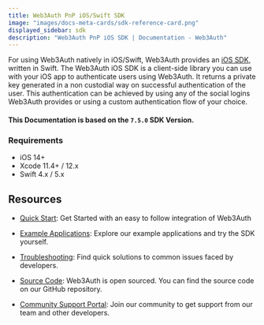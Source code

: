 ```yaml
---
title: Web3Auth PnP iOS/Swift SDK
image: "images/docs-meta-cards/sdk-reference-card.png"
displayed_sidebar: sdk
description: "Web3Auth PnP iOS SDK | Documentation - Web3Auth"
---
```


For using Web3Auth natively in iOS/Swift, Web3Auth provides an [iOS SDK](https://github.com/Web3Auth/web3auth-swift-sdk), written in Swift. The
Web3Auth iOS SDK is a client-side library you can use with your iOS app to authenticate users using Web3Auth. It returns a private key generated in a
non custodial way on successful authentication of the user. This authentication can be achieved by using any of the social logins Web3Auth provides or
using a custom authentication flow of your choice.

#### This Documentation is based on the `7.5.0` SDK Version.

### Requirements

- iOS 14+
- Xcode 11.4+ / 12.x
- Swift 4.x / 5.x

## Resources

- [Quick Start](/quick-start?product=PNP&sdk=PNP_IOS&framework=IOS&stepIndex=0): Get Started with an easy to follow integration of Web3Auth

- [Example Applications](/examples?product=Plug+and+Play&sdk=Plug+and+Play+iOS+SDK): Explore our example applications and try the SDK yourself.

- [Troubleshooting](/troubleshooting): Find quick solutions to common issues faced by developers.

- [Source Code](https://github.com/Web3Auth/web3auth-swift-sdk): Web3Auth is open sourced. You can find the source code on our GitHub repository.

- [Community Support Portal](https://web3auth.io/community/c/help-pnp/pnp-ios/17): Join our community to get support from our team and other
  developers.
